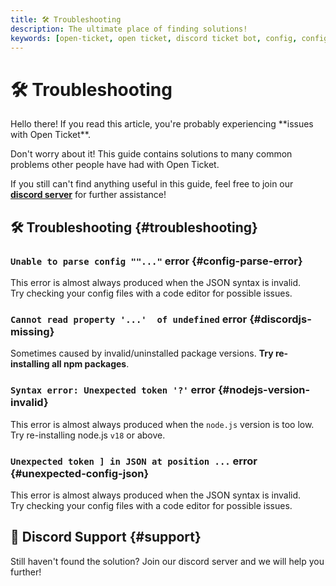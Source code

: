 ```yaml
---
title: 🛠 Troubleshooting
description: The ultimate place of finding solutions!
keywords: [open-ticket, open ticket, discord ticket bot, config, configuration, settings, options, tutorial, guide, article]
---
```

<head>
    <link rel="apple-touch-icon" href="/img/logo_vertical.png"/>
</head>

# 🛠 Troubleshooting
<FlexHorizontal>
<div style={{width:"50%"}} className="otdocs-flex-mobile-width">
Hello there! If you read this article, you're probably experiencing <C color="blue">**issues with Open Ticket**</C>.

Don't worry about it! This guide contains solutions to many common problems other people have had with Open Ticket.

If you still can't find anything useful in this guide, feel free to join our [**discord server**](https://discord.dj-dj.be) for further assistance!
</div>
<div style={{width:"50%"}} className="otdocs-flex-mobile-width">
    <StyledTitle title="Troubleshooting" description="The ultimate place of finding solutions!"></StyledTitle>
</div>
</FlexHorizontal>

<Divider></Divider>
## 🛠 Troubleshooting \{#troubleshooting}
### `Unable to parse config ""..."` <M color="red">error</M> \{#config-parse-error}
This error is almost always produced when the JSON syntax is invalid.  
Try checking your config files with a code editor for possible issues.

<ScaleImage src="/img/troubleshooting/config-parse-error.png" alt="Failiure when loading general.json config." size="80%"/>

### `Cannot read property '...'  of undefined` <M color="red">error</M> \{#discordjs-missing}
Sometimes caused by invalid/uninstalled package versions. **Try re-installing all npm packages**.

<ScaleImage src="/img/troubleshooting/discordjs-missing.png" alt="Failed to load variables from discord.js because it wasn't installed." size="80%"/>

### `Syntax error: Unexpected token '?'` <M color="red">error</M> \{#nodejs-version-invalid}
This error is almost always produced when the `node.js` version is too low.  
Try re-installing node.js `v18` or above.

<ScaleImage src="/img/troubleshooting/nodejs-version-invalid.png" alt="Open Ticket console on config failure" size="80%"/>

### `Unexpected token ] in JSON at position ...` <M color="red">error</M> \{#unexpected-config-json}
This error is almost always produced when the JSON syntax is invalid.  
Try checking your config files with a code editor for possible issues.

<ScaleImage src="/img/troubleshooting/unexpected-config-json.png" alt="Open Ticket console on config failure" size="80%"/>

## 💬 Discord Support \{#support}
Still haven't found the solution? Join our discord server and we will help you further!
<LinkBlock mode="image" image="/img/logo/discord.png" isdoc="false" url="https://discord.dj-dj.be" name="Discord Server" description="Join our community for support and feature discussions."/>
